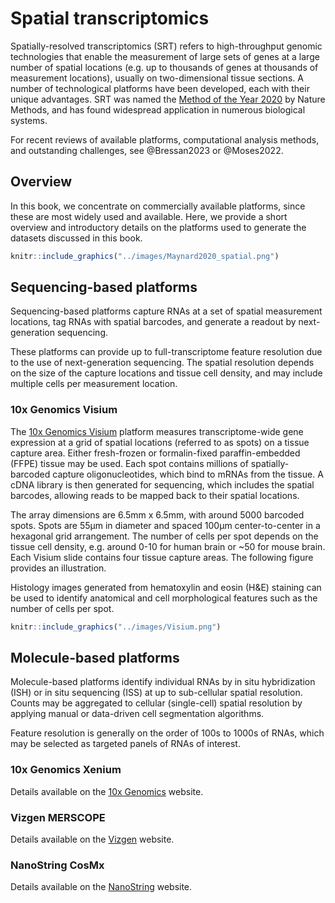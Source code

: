 # Spatial transcriptomics {#sec-spatial-transcriptomics}

Spatially-resolved transcriptomics (SRT) refers to high-throughput genomic technologies that enable the measurement of large sets of genes at a large number of spatial locations (e.g. up to thousands of genes at thousands of measurement locations), usually on two-dimensional tissue sections. A number of technological platforms have been developed, each with their unique advantages. SRT was named the [Method of the Year 2020](https://doi.org/10.1038/s41592-020-01042-x) by Nature Methods, and has found widespread application in numerous biological systems.

For recent reviews of available platforms, computational analysis methods, and outstanding challenges, see @Bressan2023 or @Moses2022.


## Overview

In this book, we concentrate on commercially available platforms, since these are most widely used and available. Here, we provide a short overview and introductory details on the platforms used to generate the datasets discussed in this book.

```r
knitr::include_graphics("../images/Maynard2020_spatial.png")
```



## Sequencing-based platforms

Sequencing-based platforms capture RNAs at a set of spatial measurement locations, tag RNAs with spatial barcodes, and generate a readout by next-generation sequencing.

These platforms can provide up to full-transcriptome feature resolution due to the use of next-generation sequencing. The spatial resolution depends on the size of the capture locations and tissue cell density, and may include multiple cells per measurement location.


### 10x Genomics Visium

The [10x Genomics Visium](https://www.10xgenomics.com/products/spatial-gene-expression) platform measures transcriptome-wide gene expression at a grid of spatial locations (referred to as spots) on a tissue capture area. Either fresh-frozen or formalin-fixed paraffin-embedded (FFPE) tissue may be used. Each spot contains millions of spatially-barcoded capture oligonucleotides, which bind to mRNAs from the tissue. A cDNA library is then generated for sequencing, which includes the spatial barcodes, allowing reads to be mapped back to their spatial locations.

The array dimensions are 6.5mm x 6.5mm, with around 5000 barcoded spots. Spots are 55µm in diameter and spaced 100µm center-to-center in a hexagonal grid arrangement. The number of cells per spot depends on the tissue cell density, e.g. around 0-10 for human brain or ~50 for mouse brain. Each Visium slide contains four tissue capture areas. The following figure provides an illustration.

Histology images generated from hematoxylin and eosin (H&E) staining can be used to identify anatomical and cell morphological features such as the number of cells per spot.


```r
knitr::include_graphics("../images/Visium.png")
```



## Molecule-based platforms

Molecule-based platforms identify individual RNAs by in situ hybridization (ISH) or in situ sequencing (ISS) at up to sub-cellular spatial resolution. Counts may be aggregated to cellular (single-cell) spatial resolution by applying manual or data-driven cell segmentation algorithms.

Feature resolution is generally on the order of 100s to 1000s of RNAs, which may be selected as targeted panels of RNAs of interest.


### 10x Genomics Xenium

Details available on the [10x Genomics](https://www.10xgenomics.com/platforms/xenium) website.


### Vizgen MERSCOPE

Details available on the [Vizgen](https://vizgen.com/products/) website.


### NanoString CosMx

Details available on the [NanoString](https://nanostring.com/products/cosmx-spatial-molecular-imager/) website.

